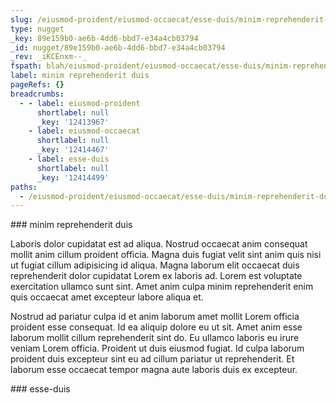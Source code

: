 ```yaml
---
slug: /eiusmod-proident/eiusmod-occaecat/esse-duis/minim-reprehenderit-duis
type: nugget
_key: 89e159b0-ae6b-4dd6-bbd7-e34a4cb03794
_id: nugget/89e159b0-ae6b-4dd6-bbd7-e34a4cb03794
_rev: _iKCEnxm--_
fspath: blah/eiusmod-proident/eiusmod-occaecat/esse-duis/minim-reprehenderit-duis.md
label: minim reprehenderit duis
pageRefs: {}
breadcrumbs:
  - - label: eiusmod-proident
      shortlabel: null
      _key: '12413967'
    - label: eiusmod-occaecat
      shortlabel: null
      _key: '12414467'
    - label: esse-duis
      shortlabel: null
      _key: '12414499'
paths:
  - /eiusmod-proident/eiusmod-occaecat/esse-duis/minim-reprehenderit-duis
---
```


<NuggetArea>
<Nugget slug="/eiusmod-proident/eiusmod-occaecat/esse-duis/minim-reprehenderit-duis" type="nugget" _key="89e159b0-ae6b-4dd6-bbd7-e34a4cb03794" _id="nugget/89e159b0-ae6b-4dd6-bbd7-e34a4cb03794" _rev="_iKCEnxm--_" fspath="blah/eiusmod-proident/eiusmod-occaecat/esse-duis/minim-reprehenderit-duis.md" label="minim reprehenderit duis" paths="/eiusmod-proident/eiusmod-occaecat/esse-duis/minim-reprehenderit-duis">
<NuggetBody>
### minim reprehenderit duis

Laboris dolor cupidatat est ad aliqua. Nostrud occaecat anim consequat mollit anim cillum proident officia. Magna duis fugiat velit sint anim quis nisi ut fugiat cillum adipisicing id aliqua. Magna laborum elit occaecat duis reprehenderit dolor cupidatat Lorem ex laboris ad. Lorem est voluptate exercitation ullamco sunt sint. Amet anim culpa minim reprehenderit enim quis occaecat amet excepteur labore aliqua et.

Nostrud ad pariatur culpa id et anim laborum amet mollit Lorem officia proident esse consequat. Id ea aliquip dolore eu ut sit. Amet anim esse laborum mollit cillum reprehenderit sint do. Eu ullamco laboris eu irure veniam Lorem officia. Proident ut duis eiusmod fugiat. Id culpa laborum proident duis excepteur sint eu ad cillum pariatur ut reprehenderit. Et laborum esse occaecat tempor magna aute laboris duis ex excepteur.

</NuggetBody>
<Breadcrumbs>
<Crumbs>
<Crumb _key="12413967" label="eiusmod-proident" /><Crumb _key="12414467" label="eiusmod-occaecat" /><Crumb _key="12414499" label="esse-duis" />
</Crumbs>
</Breadcrumbs>
</Nugget>

<NuggetsInbound>
</NuggetsInbound>
<NuggetsOutbound>
</NuggetsOutbound>
</NuggetArea>
<PassagesInbound>
<Passage direction="inbound" type="passage" _key="12414499" _id="passage/12414499" _rev="_iKCEnxi--B" label="esse-duis" passage="esse-duis" fspath="blah/eiusmod-proident/eiusmod-occaecat/esse-duis" paths="/eiusmod-proident/eiusmod-occaecat/esse-duis" slug="/eiusmod-proident/eiusmod-occaecat/esse-duis">
<NuggetBody>
### esse-duis

</NuggetBody>
<Breadcrumbs>
<Crumbs>
<Crumb _key="12413967" label="eiusmod-proident" /><Crumb _key="12414467" label="eiusmod-occaecat" />
</Crumbs>
</Breadcrumbs>
</Passage>

</PassagesInbound>
<PassagesOutbound>
</PassagesOutbound>